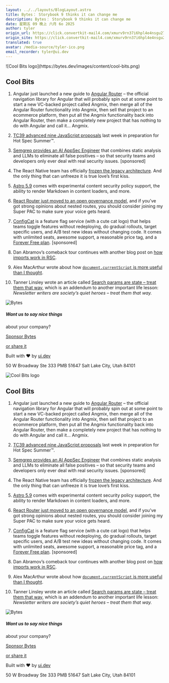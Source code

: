 ```yaml
---
layout: ../../layouts/BlogLayout.astro
title: Bytes： Storybook 9 thinks it can change me
description: Bytes： Storybook 9 thinks it can change me
date: 星期五 09 晚上 六月 6o 2025
author: tyler
origin_url: https://click.convertkit-mail4.com/xmurv9rn37i6hpl4e4nsgu27xmlllhn/wnh2h6uqvvv8v3c7/aHR0cHM6Ly9ieXRlcy5kZXYvYXJjaGl2ZXMvMzk4
origin_site: https://click.convertkit-mail4.com/xmurv9rn37i6hpl4e4nsgu27xmlllhn/wnh2h6uqvvv8v3c7/aHR0cHM6Ly9ieXRlcy5kZXYvYXJjaGl2ZXMvMzk4
translated: true
avatar: /media-source/tyler-ico.png
email_recorder: tyler@ui.dev
---
```



<Reference client:only="react" title="Bytes： Storybook 9 thinks it can change me" url="https://click.convertkit-mail4.com/xmurv9rn37i6hpl4e4nsgu27xmlllhn/wnh2h6uqvvv8v3c7/aHR0cHM6Ly9ieXRlcy5kZXYvYXJjaGl2ZXMvMzk4" />

<Detail client:only="react">
	![Cool Bits logo](https://bytes.dev/images/content/cool-bits.png)

## Cool Bits

1.  Angular just launched a new guide to [Angular Router](https://click.convertkit-mail4.com/xmurv9rn37i6hpl4e4nsgu27xmlllhn/owhkhwuwlll5l9bv/aHR0cHM6Ly9hbmd1bGFyLmRldi9ndWlkZS9yb3V0aW5n) – the official navigation library for Angular that will probably spin out at some point to start a new VC-backed project called Angmix, then merge all of the Angular Router functionality into Angmix, then sell that project to an ecommerce platform, then put all the Angmix functionality back into Angular Router, then make a completely new project that has nothing to do with Angular and call it… Angmix.
    
2.  [TC39 advanced nine JavaScript proposals](https://click.convertkit-mail4.com/xmurv9rn37i6hpl4e4nsgu27xmlllhn/z2hgh7uerrr0rxap/aHR0cHM6Ly9zb2NrZXQuZGV2L2Jsb2cvdGMzOS1hZHZhbmNlcy05LXByb3Bvc2Fscw==) last week in preparation for Hot Spec Summer™️.
    
3.  [Semgrep provides an AI AppSec Engineer](https://click.convertkit-mail4.com/xmurv9rn37i6hpl4e4nsgu27xmlllhn/p8hehqu4555850sq/aHR0cHM6Ly9zZW1ncmVwLmRldi9sb2dpbj91dG1fbWVkaXVtPXJlZmVycmFsJnV0bV9zb3VyY2U9Ynl0ZXM=) that combines static analysis and LLMs to eliminate all false positives – so that security teams and developers only ever deal with real security issues. \[sponsored\]
    
4.  The React Native team has officially [frozen the legacy architecture](https://click.convertkit-mail4.com/xmurv9rn37i6hpl4e4nsgu27xmlllhn/x0hph3uedddxdvh5/aHR0cHM6Ly9naXRodWIuY29tL3JlYWN0d2cvcmVhY3QtbmF0aXZlLW5ldy1hcmNoaXRlY3R1cmUvZGlzY3Vzc2lvbnMvMjkw). And the only thing that can unfreeze it is true love’s first kiss.
    
5.  [Astro 5.9](https://click.convertkit-mail4.com/xmurv9rn37i6hpl4e4nsgu27xmlllhn/e0hph0u7www5wrf8/aHR0cHM6Ly94LmNvbS9hc3Ryb2RvdGJ1aWxkL3N0YXR1cy8xOTMwNjM5NDUyNDkxMTQ1NDU3) comes with experimental content security policy support, the ability to render Markdown in content loaders, and more.
    
6.  [React Router just moved to an open governance model](https://click.convertkit-mail4.com/xmurv9rn37i6hpl4e4nsgu27xmlllhn/7qh7h2u9ppp3pxhz/aHR0cHM6Ly9yZW1peC5ydW4vYmxvZy9yci1nb3Zlcm5hbmNl), and if you’ve got strong opinions about nested routes, you should consider joining my Super PAC to make sure your voice gets heard.
    
7.  [ConfigCat](https://click.convertkit-mail4.com/xmurv9rn37i6hpl4e4nsgu27xmlllhn/z2hgh7uerrr0rgcp/aHR0cHM6Ly9jb25maWdjYXQuY29tLz91dG1fY2FtcGFpZ249Ynl0ZXNfMjAyNTA2JnV0bV9tZWRpdW09c3BvbnNvciZ1dG1fc291cmNlPWJ5dGVzX25ld3NsZXR0ZXI=) is a feature flag service (with a cute cat logo) that helps teams toggle features without redeploying, do gradual rollouts, target specific users, and A/B test new ideas without changing code. It comes with unlimited seats, awesome support, a reasonable price tag, and a [Forever Free plan](https://click.convertkit-mail4.com/xmurv9rn37i6hpl4e4nsgu27xmlllhn/p8hehqu45558lktq/aHR0cHM6Ly9jb25maWdjYXQuY29tL3ByaWNpbmcvP3V0bV9jYW1wYWlnbj1ieXRlc18yMDI1MDYmdXRtX21lZGl1bT1zcG9uc29yJnV0bV9zb3VyY2U9Ynl0ZXNfbmV3c2xldHRlcg==). \[sponsored\]
    
8.  Dan Abramov’s comeback tour continues with another blog post on [how imports work in RSC](https://click.convertkit-mail4.com/xmurv9rn37i6hpl4e4nsgu27xmlllhn/x0hph3uedddxlra5/aHR0cHM6Ly9vdmVycmVhY3RlZC5pby9ob3ctaW1wb3J0cy13b3JrLWluLXJzYy8=).
    
9.  Alex MacArthur wrote about how [`document.currentScript` is more useful than I thought](https://click.convertkit-mail4.com/xmurv9rn37i6hpl4e4nsgu27xmlllhn/6qhehoul6660d5bo/aHR0cHM6Ly9tYWNhcnRodXIubWUvcG9zdHMvY3VycmVudC1zY3JpcHQv).
    
10.  Tanner Linsley wrote an article called [Search params are state – treat them that way](https://click.convertkit-mail4.com/xmurv9rn37i6hpl4e4nsgu27xmlllhn/kkhmh2un22243esl/aHR0cHM6Ly90YW5zdGFjay5jb20vYmxvZy9zZWFyY2gtcGFyYW1zLWFyZS1zdGF0ZQ==), which is an addendum to another important life lesson: _Newsletter writers are society’s quiet heroes – treat them that way._
    

![Bytes](https://bytes.dev/images/bytes-icon.png)

##### Want us to say nice things  
about your company?

[Sponsor Bytes](https://click.convertkit-mail4.com/xmurv9rn37i6hpl4e4nsgu27xmlllhn/58hvh8ugooolzoc6/aHR0cHM6Ly9ieXRlcy5kZXYvYWR2ZXJ0aXNl)

[or share it](https://click.convertkit-mail4.com/xmurv9rn37i6hpl4e4nsgu27xmlllhn/25h2h9u3000neeb3/aHR0cHM6Ly9ieXRlcy5kZXYvc2hhcmU=)

Built with ❤️ by [ui.dev](https://click.convertkit-mail4.com/xmurv9rn37i6hpl4e4nsgu27xmlllhn/qvh8h8ud222q06ul/aHR0cHM6Ly91aS5kZXY=)

50 W Broadway Ste 333 PMB 51647 Salt Lake City, Utah 84101


</Detail>

![Cool Bits logo](https://bytes.dev/images/content/cool-bits.png)

## Cool Bits

1. Angular just launched a new guide to [Angular Router](https://click.convertkit-mail4.com/xmurv9rn37i6hpl4e4nsgu27xmlllhn/owhkhwuwlll5l9bv/aHR0cHM6Ly9hbmd1bGFyLmRldi9ndWlkZS9yb3V0aW5n) – the official navigation library for Angular that will probably spin out at some point to start a new VC-backed project called Angmix, then merge all of the Angular Router functionality into Angmix, then sell that project to an ecommerce platform, then put all the Angmix functionality back into Angular Router, then make a completely new project that has nothing to do with Angular and call it… Angmix.

2. [TC39 advanced nine JavaScript proposals](https://click.convertkit-mail4.com/xmurv9rn37i6hpl4e4nsgu27xmlllhn/z2hgh7uerrr0rxap/aHR0cHM6Ly9zb2NrZXQuZGV2L2Jsb2cvdGMzOS1hZHZhbmNlcy05LXByb3Bvc2Fscw==) last week in preparation for Hot Spec Summer™️.

3. [Semgrep provides an AI AppSec Engineer](https://click.convertkit-mail4.com/xmurv9rn37i6hpl4e4nsgu27xmlllhn/p8hehqu4555850sq/aHR0cHM6Ly9zZW1ncmVwLmRldi9sb2dpbj91dG1fbWVkaXVtPXJlZmVycmFsJnV0bV9zb3VyY2U9Ynl0ZXM=) that combines static analysis and LLMs to eliminate all false positives – so that security teams and developers only ever deal with real security issues. \[sponsored]

4. The React Native team has officially [frozen the legacy architecture](https://click.convertkit-mail4.com/xmurv9rn37i6hpl4e4nsgu27xmlllhn/x0hph3uedddxdvh5/aHR0cHM6Ly9naXRodWIuY29tL3JlYWN0d2cvcmVhY3QtbmF0aXZlLW5ldy1hcmNoaXRlY3R1cmUvZGlzY3Vzc2lvbnMvMjkw). And the only thing that can unfreeze it is true love’s first kiss.

5. [Astro 5.9](https://click.convertkit-mail4.com/xmurv9rn37i6hpl4e4nsgu27xmlllhn/e0hph0u7www5wrf8/aHR0cHM6Ly94LmNvbS9hc3Ryb2RvdGJ1aWxkL3N0YXR1cy8xOTMwNjM5NDUyNDkxMTQ1NDU3) comes with experimental content security policy support, the ability to render Markdown in content loaders, and more.

6. [React Router just moved to an open governance model](https://click.convertkit-mail4.com/xmurv9rn37i6hpl4e4nsgu27xmlllhn/7qh7h2u9ppp3pxhz/aHR0cHM6Ly9yZW1peC5ydW4vYmxvZy9yci1nb3Zlcm5hbmNl), and if you’ve got strong opinions about nested routes, you should consider joining my Super PAC to make sure your voice gets heard.

7. [ConfigCat](https://click.convertkit-mail4.com/xmurv9rn37i6hpl4e4nsgu27xmlllhn/z2hgh7uerrr0rgcp/aHR0cHM6Ly9jb25maWdjYXQuY29tLz91dG1fY2FtcGFpZ249Ynl0ZXNfMjAyNTA2JnV0bV9tZWRpdW09c3BvbnNvciZ1dG1fc291cmNlPWJ5dGVzX25ld3NsZXR0ZXI=) is a feature flag service (with a cute cat logo) that helps teams toggle features without redeploying, do gradual rollouts, target specific users, and A/B test new ideas without changing code. It comes with unlimited seats, awesome support, a reasonable price tag, and a [Forever Free plan](https://click.convertkit-mail4.com/xmurv9rn37i6hpl4e4nsgu27xmlllhn/p8hehqu45558lktq/aHR0cHM6Ly9jb25maWdjYXQuY29tL3ByaWNpbmcvP3V0bV9jYW1wYWlnbj1ieXRlc18yMDI1MDYmdXRtX21lZGl1bT1zcG9uc29yJnV0bV9zb3VyY2U9Ynl0ZXNfbmV3c2xldHRlcg==). \[sponsored]

8. Dan Abramov’s comeback tour continues with another blog post on [how imports work in RSC](https://click.convertkit-mail4.com/xmurv9rn37i6hpl4e4nsgu27xmlllhn/x0hph3uedddxlra5/aHR0cHM6Ly9vdmVycmVhY3RlZC5pby9ob3ctaW1wb3J0cy13b3JrLWluLXJzYy8=).

9. Alex MacArthur wrote about how [`document.currentScript` is more useful than I thought](https://click.convertkit-mail4.com/xmurv9rn37i6hpl4e4nsgu27xmlllhn/6qhehoul6660d5bo/aHR0cHM6Ly9tYWNhcnRodXIubWUvcG9zdHMvY3VycmVudC1zY3JpcHQv).

10. Tanner Linsley wrote an article called [Search params are state – treat them that way](https://click.convertkit-mail4.com/xmurv9rn37i6hpl4e4nsgu27xmlllhn/kkhmh2un22243esl/aHR0cHM6Ly90YW5zdGFjay5jb20vYmxvZy9zZWFyY2gtcGFyYW1zLWFyZS1zdGF0ZQ==), which is an addendum to another important life lesson: *Newsletter writers are society’s quiet heroes – treat them that way.*

![Bytes](https://bytes.dev/images/bytes-icon.png)

##### Want us to say nice things

about your company?

[Sponsor Bytes](https://click.convertkit-mail4.com/xmurv9rn37i6hpl4e4nsgu27xmlllhn/58hvh8ugooolzoc6/aHR0cHM6Ly9ieXRlcy5kZXYvYWR2ZXJ0aXNl)

[or share it](https://click.convertkit-mail4.com/xmurv9rn37i6hpl4e4nsgu27xmlllhn/25h2h9u3000neeb3/aHR0cHM6Ly9ieXRlcy5kZXYvc2hhcmU=)

Built with ❤️ by [ui.dev](https://click.convertkit-mail4.com/xmurv9rn37i6hpl4e4nsgu27xmlllhn/qvh8h8ud222q06ul/aHR0cHM6Ly91aS5kZXY=)

50 W Broadway Ste 333 PMB 51647 Salt Lake City, Utah 84101


